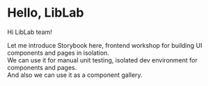 
<Meta title="Introduction" />

# Hello, LibLab

Hi LibLab team!

Let me introduce Storybook here, frontend workshop for building UI components and pages in isolation.  
We can use it for manual unit testing, isolated dev environment for components and pages.  
And also we can use it as a component gallery.  

